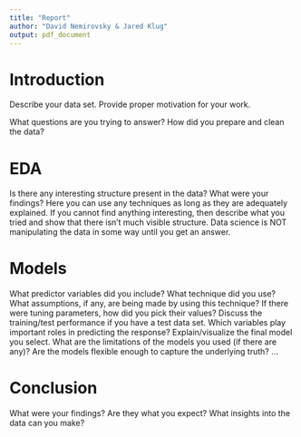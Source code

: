```yaml
---
title: "Report"
author: "David Nemirovsky & Jared Klug"
output: pdf_document
---
```


# Introduction
Describe your data set. Provide proper motivation for your work.

What questions are you trying to answer?
How did you prepare and clean the data?


# EDA

Is there any interesting structure present in the data?
What were your findings?
Here you can use any techniques as long as they are adequately explained. If you cannot find anything interesting, then describe what you tried and show that there isn’t much visible structure. Data science is NOT manipulating the data in some way until you get an answer.

# Models

What predictor variables did you include?
What technique did you use? What assumptions, if any, are being made by using this technique?
If there were tuning parameters, how did you pick their values?
Discuss the training/test performance if you have a test data set.
Which variables play important roles in predicting the response?
Explain/visualize the final model you select.
What are the limitations of the models you used (if there are any)? Are the models flexible enough to capture the underlying truth?
...


# Conclusion

What were your findings? Are they what you expect? What insights into the data can you make?